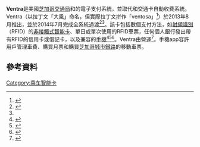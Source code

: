 {{Infobox electronic payment 
|image=               Ventra-Handout.svg
|name=                Ventra                
|location=            {{USA}}[[伊利諾伊州|伊利諾伊州]][[芝加哥|芝加哥]]
|launched=            2013年
|service_1=           [[芝加哥交通局|芝加哥交通局]]
|service_2=           {{link-en|Pace (交通)|Pace (transit)|Pace市郊巴士}}
|service_3=           [[芝加哥城市鐵路|芝加哥城市鐵路]]
|sales_location_1=    網上
|sales_location_2=    電話
|sales_location_3=    自動售票機
|sales_location_4=    授權商戶
|currency=            [[美元|美元]]
|stored_value=        通過/乘搭時支付
|variant_1=           Ventra車票<br>個人銀行發出的信用卡
|technology_1=        [[非接觸式智能卡|非接觸式智能卡]]
|operator=            {{link-en|立方交通系統|Cubic Transportation Systems}}
|homepage= {{url|www.ventrachicago.com}}
}}

'''Ventra'''是美國[[芝加哥交通局|芝加哥交通局]]和{{link-en|Pace (交通)|Pace (transit)|Pace}}的電子支付系統，並取代{{link-en|芝加哥卡|Chicago Card}}和交通卡自動收費系統。Ventra（以拉丁文「大風」命名，但實際拉丁文拼作「ventosa」<ref>{{cite web|url=http://www.metroplanning.org/news-events/article/6548|title=Talking Transit: Chicago transit gets open payment system|last=Mancini Nichols|first=Chrissy|date=2012-10-22|publisher=Metropolitan Planning Council|archiveurl=https://web.archive.org/web/20130405091957/http://www.metroplanning.org/news-events/article/6548|archivedate=2013-04-05|accessdate=2013-03-20|dead-url=no}}</ref>）於2013年8月推出，並於2014年7月完成全系統過渡<ref>{{cite web|url=https://www.ventrachicago.com/faq/|title=Ventra FAQ|publisher=CTA|archiveurl=https://web.archive.org/web/20131019155026/https://www.ventrachicago.com/faq/|archivedate=2013-10-19|accessdate=2013-10-18|dead-url=no}}</ref><ref name=JulyRollout/>。該卡包括數個支付方法，如[[射頻識別|射頻識別]]（RFID）的[[非接觸式智能卡|非接觸式智能卡]]、單日或單次使用的RFID車票，任何個人銀行發出帶有RFID的信用卡或借記卡，以及兼容的[[手機|手機]]<ref name="CTAVentra">{{cite web|url=http://www.transitchicago.com/ventra/|title=Ventra|publisher=CTA|archiveurl=https://web.archive.org/web/20131014044446/http://www.transitchicago.com/ventra/|archivedate=2013-10-14|accessdate=2013-10-18|dead-url=no}}</ref><ref>{{cite web|url=http://www.redeyechicago.com/news/cta/redeye-ventra-payments-using-phone-personal-bank-card-20140529,0,3282258.story|title=How to make Ventra payments using phone, personal bank card|last=Swartz|first=Tracy|date=2014-05-29|publisher=Redeye Chicago|archiveurl=https://web.archive.org/web/20140703135448/http://www.redeyechicago.com/news/cta/redeye-ventra-payments-using-phone-personal-bank-card-20140529%2C0%2C3282258.story|archivedate=2014-07-03|accessdate=2014-06-20|dead-url=no}}</ref><ref>{{cite web|url=https://www.youtube.com/watch?v=TtgOuuLxn_Q|title=Google Wallet on Ventra - It's live!|publisher=youtube|archiveurl=https://web.archive.org/web/20140328081626/http://www.youtube.com/watch?v=TtgOuuLxn_Q|archivedate=2014-03-28|accessdate=2014-06-20|dead-url=no}}</ref>。Ventra由{{link-en|立方交通系統|Cubic Transportation Systems}}營運<ref>{{Cite news|url=http://www.fastcoexist.com/3058075/this-amazing-app-could-integrate-every-urban-transportation-system-and-pay-you-not-to-drive|title=This Amazing App Could Integrate Every Urban Transportation System—And Pay You Not To Drive|last=Mendelson|first=Zoe|date=2016-03-23|work=Fast Company|archiveurl=https://web.archive.org/web/20160503032524/http://www.fastcoexist.com/3058075/this-amazing-app-could-integrate-every-urban-transportation-system-and-pay-you-not-to-drive|archivedate=2016-05-03|accessdate=2020-08-29|dead-url=no}}</ref>。手機app容許用戶管理車費、購買月票和購買[[芝加哥城市鐵路|芝加哥城市鐵路]]的移動車票。
== 參考資料 ==
{{Reflist}}

{{美國電子票證}}
[[Category:乘车智能卡|Category:乘车智能卡]]